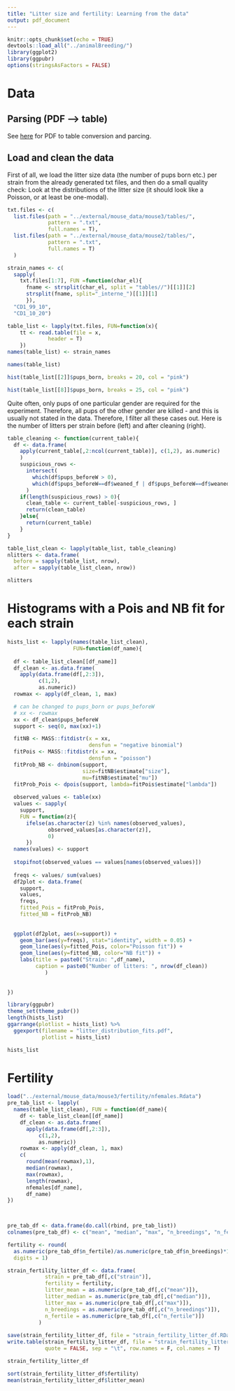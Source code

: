 ```yaml
---
title: "Litter size and fertility: Learning from the data"
output: pdf_document
---
```


```r
knitr::opts_chunk$set(echo = TRUE)
devtools::load_all("../animalBreeding/")
library(ggplot2)
library(ggpubr)
options(stringsAsFactors = FALSE)
```

# Data

## Parsing (PDF --> table)

See [here]("../external/mouse_data/mouse3/tables/parsing_script.R") 
for PDF to table conversion and parcing.


## Load and clean the data

First of all, we load the litter size data (the number of pups born etc.) 
per strain from the already generated txt files, and then do a small quality 
check: Look at the distributions of the litter size (it should look like a 
Poisson, or at least be one-modal). 

```r
txt.files <- c(
  list.files(path = "../external/mouse_data/mouse3/tables/",
             pattern = ".txt",
             full.names = T),
  list.files(path = "../external/mouse_data/mouse2/tables/",
             pattern = ".txt",
             full.names = T)
  )

strain_names <- c(
  sapply(
    txt.files[1:7], FUN =function(char_el){
      fname <- strsplit(char_el, split = "tables//")[[1]][2]
      strsplit(fname, split="_interne_")[[1]][1]
      }),
  "CD1_99_10", 
  "CD1_10_20")

table_list <- lapply(txt.files, FUN=function(x){
    tt <- read.table(file = x, 
             header = T)
    })
names(table_list) <- strain_names
```


```r
names(table_list)

hist(table_list[[2]]$pups_born, breaks = 20, col = "pink")

hist(table_list[[8]]$pups_born, breaks = 25, col = "pink")

```

Quite often, only pups of one particular gender are required for the experiment.
Therefore, all pups of the other gender are killed - and this is usually not stated in the data.
Therefore, I filter all these cases out. Here is the number of litters per 
strain before (left) and after cleaning (right).

```r
table_cleaning <- function(current_table){
  df <- data.frame(
    apply(current_table[,2:ncol(current_table)], c(1,2), as.numeric)
    )
    suspicious_rows <- 
      intersect(
        which(df$pups_beforeW > 0),
        which(df$pups_beforeW==df$weaned_f | df$pups_beforeW==df$weaned_m )
      )
    if(length(suspicious_rows) > 0){
      clean_table <- current_table[-suspicious_rows, ]
      return(clean_table)
    }else{
      return(current_table)
    }
}

table_list_clean <- lapply(table_list, table_cleaning)
nlitters <- data.frame( 
  before = sapply(table_list, nrow), 
  after = sapply(table_list_clean, nrow))
```

```r
nlitters
```



# Histograms with a Pois and NB fit for each strain

```r
hists_list <- lapply(names(table_list_clean), 
                     FUN=function(df_name){
                       
  df <- table_list_clean[[df_name]]
  df_clean <- as.data.frame(
    apply(data.frame(df[,2:3]), 
          c(1,2), 
          as.numeric))
  rowmax <- apply(df_clean, 1, max)

  # can be changed to pups_born or pups_beforeW
  # xx <- rowmax
  xx <- df_clean$pups_beforeW
  support <- seq(0, max(xx)+1)

  fitNB <- MASS::fitdistr(x = xx, 
                          densfun = "negative binomial")
  fitPois <- MASS::fitdistr(x = xx, 
                          densfun = "poisson")
  fitProb_NB <- dnbinom(support, 
                        size=fitNB$estimate["size"], 
                        mu=fitNB$estimate["mu"])
  fitProb_Pois <- dpois(support, lambda=fitPois$estimate["lambda"])
  
  observed_values <- table(xx)
  values <- sapply(
    support, 
    FUN = function(z){
      ifelse(as.character(z) %in% names(observed_values), 
             observed_values[as.character(z)], 
             0)
      }) 
  names(values) <- support
  
  stopifnot(observed_values == values[names(observed_values)])
  
  freqs <- values/ sum(values)
  df2plot <- data.frame(
    support, 
    values, 
    freqs, 
    fitted_Pois = fitProb_Pois,
    fitted_NB = fitProb_NB)
  
  
  ggplot(df2plot, aes(x=support)) + 
    geom_bar(aes(y=freqs), stat="identity", width = 0.05) + 
    geom_line(aes(y=fitted_Pois, color="Poisson fit")) + 
    geom_line(aes(y=fitted_NB, color="NB fit")) + 
    labs(title = paste0("Strain: ",df_name),
         caption = paste0("Number of litters: ", nrow(df_clean))
            )
  
  
})

library(ggpubr)
theme_set(theme_pubr())
length(hists_list)
ggarrange(plotlist = hists_list) %>%
  ggexport(filename = "litter_distribution_fits.pdf", 
           plotlist = hists_list)
```

```r
hists_list
```

# Fertility

```r
load("../external/mouse_data/mouse3/fertility/nfemales.Rdata")
pre_tab_list <- lapply(
  names(table_list_clean), FUN = function(df_name){
    df <- table_list_clean[[df_name]]
    df_clean <- as.data.frame(
      apply(data.frame(df[,2:3]), 
          c(1,2), 
          as.numeric))
    rowmax <- apply(df_clean, 1, max)
    c(
      round(mean(rowmax),1),
      median(rowmax), 
      max(rowmax), 
      length(rowmax), 
      nfemales[df_name], 
      df_name)
})
  


pre_tab_df <- data.frame(do.call(rbind, pre_tab_list))
colnames(pre_tab_df) <- c("mean", "median", "max", "n_breedings", "n_fertile", "strain")

fertility <- round(
  as.numeric(pre_tab_df$n_fertile)/as.numeric(pre_tab_df$n_breedings)*100, 
  digits = 1)

strain_fertility_litter_df <- data.frame( 
            strain = pre_tab_df[,c("strain")],
            fertility = fertility,
            litter_mean = as.numeric(pre_tab_df[,c("mean")]),
            litter_median = as.numeric(pre_tab_df[,c("median")]),
            litter_max = as.numeric(pre_tab_df[,c("max")]),
            n_breedings = as.numeric(pre_tab_df[,c("n_breedings")]),
            n_fertile = as.numeric(pre_tab_df[,c("n_fertile")])
          )
            
save(strain_fertility_litter_df, file = "strain_fertility_litter_df.RData")
write.table(strain_fertility_litter_df, file = "strain_fertility_litter_df.txt", 
            quote = FALSE, sep = "\t", row.names = F, col.names = T)

strain_fertility_litter_df

sort(strain_fertility_litter_df$fertility)
mean(strain_fertility_litter_df$litter_mean)

```

